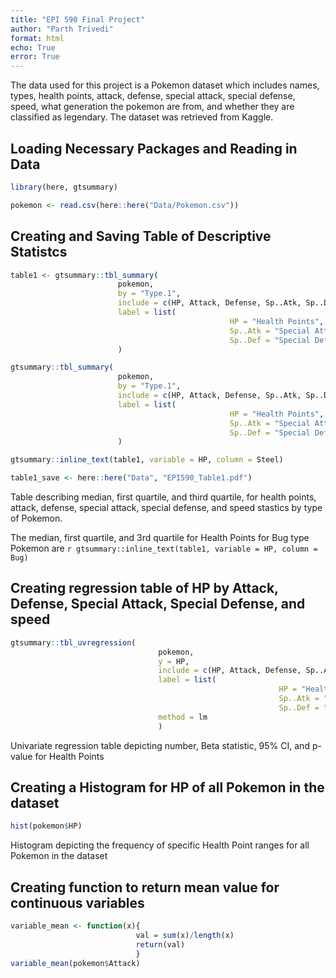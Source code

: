 ```yaml
---
title: "EPI 590 Final Project"
author: "Parth Trivedi"
format: html
echo: True
error: True
---
```


The data used for this project is a Pokemon dataset which includes names, types, health points, attack, defense, special attack, special defense, speed, what generation the pokemon are from, and whether they are classified as legendary. The dataset was retrieved from Kaggle.

## Loading Necessary Packages and Reading in Data

```r
library(here, gtsummary)

pokemon <- read.csv(here::here("Data/Pokemon.csv"))
```

## Creating and Saving Table of Descriptive Statistcs

```r
table1 <- gtsummary::tbl_summary(
						pokemon,
						by = "Type.1",
						include = c(HP, Attack, Defense, Sp..Atk, Sp..Def, Speed),
						label = list(
												 HP = "Health Points",
												 Sp..Atk = "Special Attack",
												 Sp..Def = "Special Defense")
						)

gtsummary::tbl_summary(
						pokemon,
						by = "Type.1",
						include = c(HP, Attack, Defense, Sp..Atk, Sp..Def, Speed),
						label = list(
												 HP = "Health Points",
												 Sp..Atk = "Special Attack",
												 Sp..Def = "Special Defense")
						)

gtsummary::inline_text(table1, variable = HP, column = Steel)

table1_save <- here::here("Data", "EPI590_Table1.pdf")
```

Table describing median, first quartile, and third quartile, for health points, attack, defense, special attack, special defense, and speed stastics by type of Pokemon.

The median, first quartile, and 3rd quartile for Health Points for Bug type Pokemon are `r gtsummary::inline_text(table1, variable = HP, column = Bug)`

## Creating regression table of HP by Attack, Defense, Special Attack, Special Defense, and speed

```r
gtsummary::tbl_uvregression(
								 pokemon,
								 y = HP,
								 include = c(HP, Attack, Defense, Sp..Atk, Sp..Def, Speed),
								 label = list(
														 	HP = "Health Points",
														 	Sp..Atk = "Special Attack",
														 	Sp..Def = "Special Defense"),
								 method = lm
								 )
```

Univariate regression table depicting number, Beta statistic, 95% CI, and p-value for Health Points

## Creating a Histogram for HP of all Pokemon in the dataset

```r
hist(pokemon$HP)
```

Histogram depicting the frequency of specific Health Point ranges for all Pokemon in the dataset

## Creating function to return mean value for continuous variables

```r
variable_mean <- function(x){
							val = sum(x)/length(x)		
							return(val)
							}
variable_mean(pokemon$Attack)
```

## 
